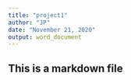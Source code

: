 ```yaml
---
title: "project1"
author: "JP"
date: "November 21, 2020"
output: word_document
---
```

## This is a markdown file